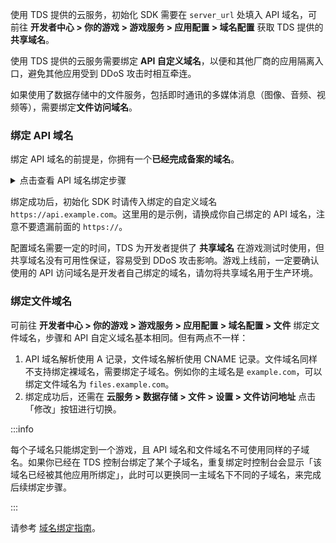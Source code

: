 
<Conditional brand="tds">

<Conditional region="global">

使用 TDS 提供的云服务，初始化 SDK 需要在 `server_url` 处填入 API 域名，可前往 **开发者中心 > 你的游戏 > 游戏服务 > 应用配置 > 域名配置** 获取 TDS 提供的 **共享域名**。

</Conditional>

<Conditional region="cn">

使用 TDS 提供的云服务需要绑定 **API 自定义域名**，以便和其他厂商的应用隔离入口，避免其他应用受到 DDoS 攻击时相互牵连。

如果使用了数据存储中的文件服务，包括即时通讯的多媒体消息（图像、音频、视频等），需要绑定**文件访问域名**。

### 绑定 API 域名

绑定 API 域名的前提是，你拥有一个**已经完成备案的域名**。

<details>
<summary>点击查看 API 域名绑定步骤</summary>

假设你的域名为 `example.com`，API 域名绑定步骤和状态如下：

![domain guide](/img/domain-guide.png)

- 进入 **开发者中心 > 你的游戏 > 游戏服务 > 应用配置 > 域名配置 > API** ，点击 **「绑定新域名」** 按钮。API 域名不支持直接绑定裸域名，需要在主域名的前面添加自定义名称，也就是绑定一个子域名，比如这里你可以绑定 `api.example.com`。
- 控制台显示 **「正在检查备案信息」**，请等待一会儿。
- 如果域名没有完成备案，将会显示 **「绑定失败」**。
- 域名备案检查通过，域名下方显示 **「请配置 DNS」**。
- 此时需要到你的域名服务商控制台，进入域名解析设置页面，添加一条记录，记录类型为 A（A 记录可以将域名指向一个 IP 地址），请将前面填到开发者后台的自定义域名和 **「推荐 DNS 配置」** 下方 A 记录值复制到对应位置。
- DNS 解析记录和证书申请（如果选择了自动管理 SSL 证书）都需要一定时间，请耐心等待。记录生效后，控制台便会显示 **「已绑定」**。

</details>

绑定成功后，初始化 SDK 时请传入绑定的自定义域名 `https://api.example.com`。这里用的是示例，请换成你自己绑定的 API 域名，注意不要遗漏前面的 `https://`。

配置域名需要一定的时间，TDS 为开发者提供了 **共享域名** 在游戏测试时使用，但共享域名没有可用性保证，容易受到 DDoS 攻击影响。游戏上线前，一定要确认使用的 API 访问域名是开发者自己绑定的域名，请勿将共享域名用于生产环境。

### 绑定文件域名

可前往 **开发者中心 > 你的游戏 > 游戏服务 > 应用配置 > 域名配置 > 文件** 绑定文件域名，步骤和 API 自定义域名基本相同。但有两点不一样：

1. API 域名解析使用 A 记录，文件域名解析使用 CNAME 记录。文件域名同样不支持绑定裸域名，需要绑定子域名。例如你的主域名是 `example.com`，可以绑定文件域名为 `files.example.com`。
2. 绑定成功后，还需在 **云服务 > 数据存储 > 文件 > 设置 > 文件访问地址** 点击「修改」按钮进行切换。

:::info

每个子域名只能绑定到一个游戏，且 API 域名和文件域名不可使用同样的子域名。如果你已经在 TDS 控制台绑定了某个子域名，重复绑定时控制台会显示「该域名已经被其他应用所绑定」，此时可以更换同一主域名下不同的子域名，来完成后续绑定步骤。

:::

</Conditional>

</Conditional>

<Conditional brand="leancloud">

请参考 [域名绑定指南](/sdk/domain/guide/)。

</Conditional>
